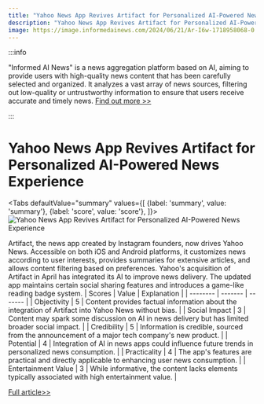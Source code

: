 ```yaml
---
title: "Yahoo News App Revives Artifact for Personalized AI-Powered News Experience"
description: "Yahoo News App Revives Artifact for Personalized AI-Powered News Experience"
image: https://image.informedainews.com/2024/06/21/Ar-I6w-1718958068-0.jpg
---
```



:::info

"Informed AI News" is a news aggregation platform based on AI, aiming to provide users with high-quality news content that has been carefully selected and organized. It analyzes a vast array of news sources, filtering out low-quality or untrustworthy information to ensure that users receive accurate and timely news.  [Find out more >>](/)

:::

# Yahoo News App Revives Artifact for Personalized AI-Powered News Experience


<Tabs
	defaultValue="summary"
	values={[
	{label: 'summary', value: 'summary'},
	{label: 'score', value: 'score'},
]}>
<TabItem value="summary">
<img
  src="https://image.informedainews.com/2024/06/21/Ar-I6w-1718958068-0.jpg"
  alt="Yahoo News App Revives Artifact for Personalized AI-Powered News Experience"
/>



Artifact, the news app created by Instagram founders, now drives Yahoo News. Accessible on both iOS and Android platforms, it customizes news according to user interests, provides summaries for extensive articles, and allows content filtering based on preferences. Yahoo's acquisition of Artifact in April has integrated its AI to improve news delivery. The updated app maintains certain social sharing features and introduces a game-like reading badge system.
</TabItem>
<TabItem value="score">
	| Scores     | Value   | Explanation |
	| -------- | ------- | ------- |
	| Objectivity  | 5    | Content provides factual information about the integration of Artifact into Yahoo News without bias.    |
	| Social Impact | 3     | Content may spark some discussion on AI in news delivery but has limited broader social impact.    |
	| Credibility    | 5    | Information is credible, sourced from the announcement of a major tech company's new product.    |
	| Potential    | 4    | Integration of AI in news apps could influence future trends in personalized news consumption.    |
	| Practicality    | 4    | The app's features are practical and directly applicable to enhancing user news consumption.    |
	| Entertainment Value    | 3    | While informative, the content lacks elements typically associated with high entertainment value.    |
</TabItem>
</Tabs>

[Full article>>](https://www.cnbeta.com.tw/articles/tech/1434718.htm)
